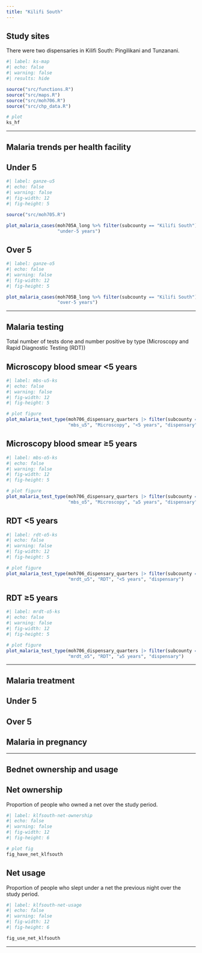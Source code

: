 ```yaml
---
title: "Kilifi South"
---
```


## Study sites

There were two dispensaries in Kilifi South: Pingilikani and Tunzanani.

```r
#| label: ks-map
#| echo: false
#| warning: false
#| results: hide

source("src/functions.R")
source("src/maps.R")
source("src/moh706.R")
source("src/chp_data.R")

# plot
ks_hf
```

------------------------------------------------------------------------

## Malaria trends per health facility

::: panel-tabset
## Under 5

```r
#| label: ganze-u5
#| echo: false
#| warning: false
#| fig-width: 12
#| fig-height: 5

source("src/moh705.R")

plot_malaria_cases(moh705A_long %>% filter(subcounty == "Kilifi South"), 
                   "under-5 years")
```

## Over 5

```r
#| label: ganze-o5
#| echo: false
#| warning: false
#| fig-width: 12
#| fig-height: 5

plot_malaria_cases(moh705B_long %>% filter(subcounty == "Kilifi South"), 
                   "over-5 years")
```
:::

------------------------------------------------------------------------


## Malaria testing
Total number of tests done and number positive by type (Microscopy and Rapid Diagnostic Testing (RDT))

::: panel-tabset
## Microscopy blood smear <5 years
```r
#| label: mbs-u5-ks
#| echo: false
#| warning: false
#| fig-width: 12
#| fig-height: 5

# plot figure
plot_malaria_test_type(moh706_dispensary_quarters |> filter(subcounty == "Kilifi South"), 
                       "mbs_u5", "Microscopy", "<5 years", "dispensary")
```

## Microscopy blood smear ≥5 years

```r
#| label: mbs-o5-ks
#| echo: false
#| warning: false
#| fig-width: 12
#| fig-height: 5

# plot figure
plot_malaria_test_type(moh706_dispensary_quarters |> filter(subcounty == "Kilifi South"), 
                       "mbs_o5", "Microscopy", "≥5 years", "dispensary")
```

## RDT <5 years
```r
#| label: rdt-o5-ks
#| echo: false
#| warning: false
#| fig-width: 12
#| fig-height: 5

# plot figure
plot_malaria_test_type(moh706_dispensary_quarters |> filter(subcounty == "Kilifi South"), 
                       "mrdt_u5", "RDT", "<5 years", "dispensary")
```

## RDT ≥5 years
```r
#| label: mrdt-o5-ks
#| echo: false
#| warning: false
#| fig-width: 12
#| fig-height: 5

# plot figure
plot_malaria_test_type(moh706_dispensary_quarters |> filter(subcounty == "Kilifi South"), 
                       "mrdt_o5", "RDT", "≥5 years", "dispensary")
```

:::

------------------------------------------------------------------------

## Malaria treatment

::: panel-tabset
## Under 5

## Over 5

## Malaria in pregnancy
:::

------------------------------------------------------------------------

## Bednet ownership and usage

::: panel-tabset
## Net ownership

Proportion of people who owned a net over the study period.

```r
#| label: klfsouth-net-ownership
#| echo: false
#| warning: false
#| fig-width: 12
#| fig-height: 6

# plot fig
fig_have_net_klfsouth
```

## Net usage

Proportion of people who slept under a net the previous night over the study period.

```r
#| label: klfsouth-net-usage
#| echo: false
#| warning: false
#| fig-width: 12
#| fig-height: 6

fig_use_net_klfsouth
```
:::

------------------------------------------------------------------------
